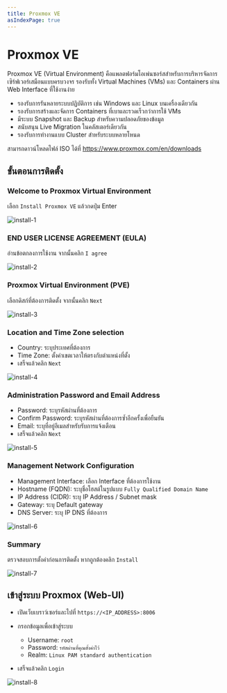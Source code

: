 ```yaml
---
title: Proxmox VE
asIndexPage: true
---
```



# Proxmox VE

Proxmox VE (Virtual Environment) คือแพลตฟอร์มโอเพ่นซอร์สสำหรับการบริหารจัดการเซิร์ฟเวอร์เสมือนแบบครบวงจร รองรับทั้ง Virtual Machines (VMs) และ Containers ผ่าน Web Interface ที่ใช้งานง่าย

- รองรับการรันหลายระบบปฏิบัติการ เช่น Windows และ Linux บนเครื่องเดียวกัน
- รองรับการสร้างและจัดการ Containers ที่เบาและรวดเร็วกว่าการใช้ VMs
- มีระบบ Snapshot และ Backup สำหรับความปลอดภัยของข้อมูล
- สนับสนุน Live Migration ในคลัสเตอร์เดียวกัน
- รองรับการทำงานแบบ Cluster สำหรับระบบหลายโหนด

สามารถดาวน์โหลดไฟล์ ISO ได้ที่ https://www.proxmox.com/en/downloads

## ขั้นตอนการติดตั้ง

<Steps>

### Welcome to Proxmox Virtual Environment

เลือก `Install Proxmox VE` แล้วกดปุ่ม Enter

![install-1](/images/proxmox-ve/install-1.png)

### END USER LICENSE AGREEMENT (EULA)

อ่านข้อตกลงการใช้งาน จากนั้นคลิก `I agree`

![install-2](/images/proxmox-ve/install-2.png)

### Proxmox Virtual Environment (PVE)

เลือกดิสก์ที่ต้องการติดตั้ง จากนั้นคลิก `Next`

![install-3](/images/proxmox-ve/install-3.png)

### Location and Time Zone selection

- Country: ระบุประเทศที่ต้องการ
- Time Zone: ตั้งค่าเขตเวลาให้ตรงกับตำแหน่งที่ตั้ง
- เสร็จแล้วคลิก `Next`

![install-4](/images/proxmox-ve/install-4.png)

### Administration Password and Email Address

- Password: ระบุรหัสผ่านที่ต้องการ
- Confirm Password: ระบุรหัสผ่านที่ต้องการซ้ำอีกครั้งเพื่อยืนยัน
- Email: ระบุที่อยู่อีเมลสำหรับรับการแจ้งเตือน
- เสร็จแล้วคลิก `Next`

![install-5](/images/proxmox-ve/install-5.png)

### Management Network Configuration

- Management Interface: เลือก Interface ที่ต้องการใช้งาน
- Hostname (FQDN): ระบุชื่อโฮสต์ในรูปแบบ `Fully Qualified Domain Name`
- IP Address (CIDR): ระบุ IP Address / Subnet mask
- Gateway: ระบุ Default gateway
- DNS Server: ระบุ IP DNS ที่ต้องการ

![install-6](/images/proxmox-ve/install-6.png)

### Summary

ตรวจสอบการตั้งค่าก่อนการติดตั้ง หากถูกต้องคลิก `Install`

![install-7](/images/proxmox-ve/install-7.png)

</Steps>

## เข้าสู่ระบบ Proxmox (Web-UI)

- เปิดเว็บเบราว์เซอร์และไปที่ `https://<IP_ADDRESS>:8006`
- กรอกข้อมูลเพื่อเข้าสู่ระบบ

  - Username: `root`
  - Password: `รหัสผ่านที่คุณตั้งค่าไว้`
  - Realm: `Linux PAM standard authentication`

- เสร็จแล้วคลิก `Login`

![install-8](/images/proxmox-ve/install-8.png)
